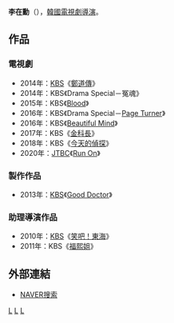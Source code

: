 {{blpsources|time=2017-01-06T04:27:38+00:00}}
{{expand|time=2017-01-06T04:27:38+00:00}}
{{藝人
| 姓名     = 李在勳
| 類型     = 導演
| 圖片     = 
| 圖片尺寸 = 
| 圖片簡介 = 
| 原名     = 
| 外文名   = 이재훈
| 外文     = ko
| 羅馬拼音 = Lee Jae Hoon
| 英文名   = 
| 綽號     = 
| 其他藝名 = 
| 國籍     = {{ROK}}
| 民族     = 
| 籍貫     = 
| 出生日期 = 
| 出生地點 = 
| 職業     = [[導演|導演]]
| 語言     = [[韓語|韓語]]
| 教育程度 = 
| 出身地   = 
| 出道作   = 
| 出道日期 = 2011年
| 代表作   = 
| 活躍年代 = 
| 經紀公司 = 
}}

'''李在勳'''（{{lang-ko|'''이재훈'''}}），[[韓國|韓國]][[電視劇|電視劇]][[導演|導演]]。
== 作品 ==
=== 電視劇 ===
*2014年：[[韓國放送公社|KBS]]《[[鄭道傳_(電視劇)|鄭道傳]]》
*2014年：KBS《Drama Special－冤魂》
*2015年：KBS《[[Blood_(電視劇)|Blood]]》
*2016年：KBS《Drama Special－[[Page_Turner|Page Turner]]》
*2016年：KBS《[[Beautiful_Mind|Beautiful Mind]]》
*2017年：KBS《[[金科長|金科長]]》
*2018年：KBS《[[今天的偵探|今天的偵探]]》
*2020年：[[JTBC|JTBC]]《[[Run_On|Run On]]》

===製作作品 ===
*2013年：[[韓國放送公社|KBS]]《[[Good_Doctor|Good Doctor]]》
===助理導演作品 ===
*2010年：[[韓國放送公社|KBS]]《[[笑吧！東海|笑吧！東海]]》
*2011年：KBS《[[福熙姐|福熙姐]]》
== 外部連結 ==
*[http://people.search.naver.com/search.naver?where=nexearch&sm=tab_ppn&query=%EC%9D%B4%EC%9E%AC%ED%9B%88&os=1702812&ie=utf8&key=PeopleService NAVER搜索] {{Wayback|url=http://people.search.naver.com/search.naver?where=nexearch&sm=tab_ppn&query=%EC%9D%B4%EC%9E%AC%ED%9B%88&os=1702812&ie=utf8&key=PeopleService |date=20200810095813 }}{{ko}}

[[Category:韓國導演|L]]
[[Category:韓國電視劇導演|L]]
[[Category:李姓|L]]